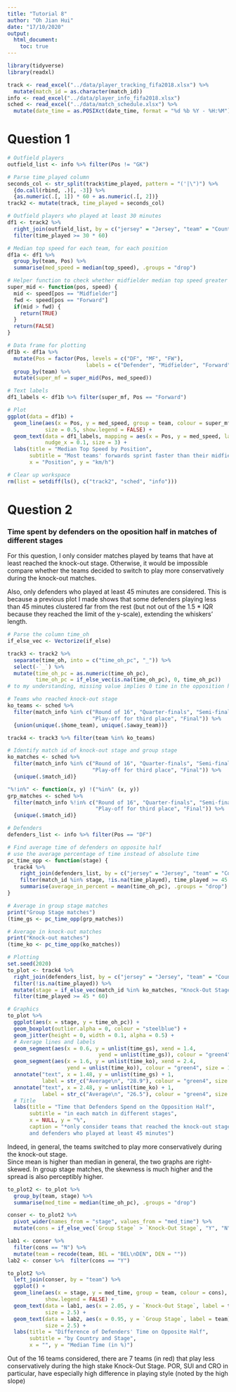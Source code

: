 ---
title: "Tutorial 8"
author: "Oh Jian Hui"
date: "17/10/2020"
output:
  html_document:
    toc: true
---

```{r import, include=FALSE}
library(tidyverse)
library(readxl)
```

```{r datasets, include=FALSE}
track <- read_excel("../data/player_tracking_fifa2018.xlsx") %>%
  mutate(match_id = as.character(match_id))
info <- read_excel("../data/player_info_fifa2018.xlsx")
sched <- read_excel("../data/match_schedule.xlsx") %>%
  mutate(date_time = as.POSIXct(date_time, format = "%d %b %Y - %H:%M"))
```

# Question 1

```{r qn1, echo=FALSE}
# Outfield players
outfield_list <- info %>% filter(Pos != "GK")

# Parse time_played column
seconds_col <- str_split(track$time_played, pattern = "('|\")") %>%
  {do.call(rbind, .)[, -3]} %>%
  {as.numeric(.[, 1]) * 60 + as.numeric(.[, 2])}
track2 <- mutate(track, time_played = seconds_col)

# Outfield players who played at least 30 minutes
df1 <- track2 %>%
  right_join(outfield_list, by = c("jersey" = "Jersey", "team" = "Country")) %>%
  filter(time_played >= 30 * 60)

# Median top speed for each team, for each position
df1a <- df1 %>%
  group_by(team, Pos) %>%
  summarise(med_speed = median(top_speed), .groups = "drop")

# Helper function to check whether midfielder median top speed greater than forward
super_mid <- function(pos, speed) {
  mid <- speed[pos == "Midfielder"]
  fwd <- speed[pos == "Forward"]
  if(mid > fwd) {
    return(TRUE)
  }
  return(FALSE)
}

# Data frame for plotting
df1b <- df1a %>%
  mutate(Pos = factor(Pos, levels = c("DF", "MF", "FW"),
                         labels = c("Defender", "Midfielder", "Forward"))) %>%
  group_by(team) %>%
  mutate(super_mf = super_mid(Pos, med_speed))

# Text labels
df1_labels <- df1b %>% filter(super_mf, Pos == "Forward")

# Plot
ggplot(data = df1b) +
  geom_line(aes(x = Pos, y = med_speed, group = team, colour = super_mf),
            size = 0.5, show.legend = FALSE) +
  geom_text(data = df1_labels, mapping = aes(x = Pos, y = med_speed, label = team),
            nudge_x = 0.1, size = 3) +
  labs(title = "Median Top Speed by Position",
       subtitle = "Most teams' forwards sprint faster than their midfielders, but not all..",
       x = "Position", y = "km/h")
```

```{r clear, include=FALSE}
# Clear up workspace
rm(list = setdiff(ls(), c("track2", "sched", "info")))
```

# Question 2

### Time spent by defenders on the oposition half in matches of different stages

For this question, I only consider matches played by teams that have at least reached the knock-out stage. Otherwise, it would be impossible compare whether the teams decided to switch to play more conservatively during the knock-out matches.

Also, only defenders who played at least 45 minutes are considered. This is because a previous plot I made shows that some defenders playing less than 45 minutes clustered far from the rest (but not out of the 1.5 * IQR because they reached the limit of the y-scale), extending the whiskers' length.

```{r qn2, echo=FALSE}
# Parse the column time_oh
if_else_vec <- Vectorize(if_else)

track3 <- track2 %>%
  separate(time_oh, into = c("time_oh_pc", "_")) %>%
  select(-`_`) %>%
  mutate(time_oh_pc = as.numeric(time_oh_pc),
         time_oh_pc = if_else_vec(is.na(time_oh_pc), 0, time_oh_pc))
# to my understanding, missing value implies 0 time in the opposition half

# Teams who reached knock-out stage
ko_teams <- sched %>%
  filter(match_info %in% c("Round of 16", "Quarter-finals", "Semi-finals",
                           "Play-off for third place", "Final")) %>%
  {union(unique(.$home_team), unique(.$away_team))}

track4 <- track3 %>% filter(team %in% ko_teams)

# Identify match id of knock-out stage and group stage
ko_matches <- sched %>%
  filter(match_info %in% c("Round of 16", "Quarter-finals", "Semi-finals",
                           "Play-off for third place", "Final")) %>%
  {unique(.$match_id)}

"%!in%" <- function(x, y) !("%in%" (x, y))
grp_matches <- sched %>%
  filter(match_info %!in% c("Round of 16", "Quarter-finals", "Semi-finals",
                            "Play-off for third place", "Final")) %>%
  {unique(.$match_id)}

# Defenders
defenders_list <- info %>% filter(Pos == "DF")

# Find average time of defenders on opposite half
# use the average percentage of time instead of absolute time
pc_time_opp <- function(stage) {
  track4 %>%
    right_join(defenders_list, by = c("jersey" = "Jersey", "team" = "Country")) %>%
    filter(match_id %in% stage, !is.na(time_played), time_played >= 45 * 60) %>%
    summarise(average_in_percent = mean(time_oh_pc), .groups = "drop")
}

# Average in group stage matches
print("Group Stage matches")
(time_gs <- pc_time_opp(grp_matches))

# Average in knock-out matches
print("Knock-out matches")
(time_ko <- pc_time_opp(ko_matches))
```

```{r qn2plot, echo=FALSE}
# Plotting
set.seed(2020)
to_plot <- track4 %>%
  right_join(defenders_list, by = c("jersey" = "Jersey", "team" = "Country")) %>%
  filter(!is.na(time_played)) %>%
  mutate(stage = if_else_vec(match_id %in% ko_matches, "Knock-Out Stage", "Group Stage")) %>%
  filter(time_played >= 45 * 60)

# Graphics
to_plot %>%
  ggplot(aes(x = stage, y = time_oh_pc)) +
  geom_boxplot(outlier.alpha = 0, colour = "steelblue") +
  geom_jitter(height = 0, width = 0.1, alpha = 0.5) +
  # Average lines and labels
  geom_segment(aes(x = 0.6, y = unlist(time_gs), xend = 1.4,
                             yend = unlist(time_gs)), colour = "green4", size = 1) +
  geom_segment(aes(x = 1.6, y = unlist(time_ko), xend = 2.4,
                   yend = unlist(time_ko)), colour = "green4", size = 1) +
  annotate("text", x = 1.48, y = unlist(time_gs) + 1,
           label = str_c("Average\n", "28.9"), colour = "green4", size = 3) +
  annotate("text", x = 2.48, y = unlist(time_ko) + 1,
           label = str_c("Average\n", "26.5"), colour = "green4", size = 3) +
  # Title
  labs(title = "Time that Defenders Spend on the Opposition Half",
       subtitle = "in each match in different stages",
       x = NULL, y = "%",
       caption = "*only consider teams that reached the knock-out stage
       and defenders who played at least 45 minutes")
```

Indeed, in general, the teams switched to play more conservatively during the knock-out stage.  
Since mean is higher than median in general, the two graphs are right-skewed. In group stage matches, the skewness is much higher and the spread is also perceptibly higher.

```{r qn3plot2, echo=FALSE}
to_plot2 <- to_plot %>%
  group_by(team, stage) %>%
  summarise(med_time = median(time_oh_pc), .groups = "drop")

conser <- to_plot2 %>%
  pivot_wider(names_from = "stage", values_from = "med_time") %>%
  mutate(cons = if_else_vec(`Group Stage` > `Knock-Out Stage`, "Y", "N"))

lab1 <- conser %>%
  filter(cons == "N") %>%
  mutate(team = recode(team, BEL = "BEL\nDEN", DEN = ""))
lab2 <- conser %>%  filter(cons == "Y")

to_plot2 %>%
  left_join(conser, by = "team") %>%
  ggplot() +
  geom_line(aes(x = stage, y = med_time, group = team, colour = cons),
            show.legend = FALSE) +
  geom_text(data = lab1, aes(x = 2.05, y = `Knock-Out Stage`, label = team),
            size = 2.5) +
  geom_text(data = lab2, aes(x = 0.95, y = `Group Stage`, label = team),
            size = 2.5) +
  labs(title = "Difference of Defenders' Time on Opposite Half",
       subtitle = "by Country and Stage",
       x = "", y = "Median Time (in %)")
```

Out of the 16 teams considered, there are 7 teams (in red) that play less conservatively during the high stake Knock-Out Stage. POR, SUI and CRO in particular, have especially high difference in playing style (noted by the high slope)